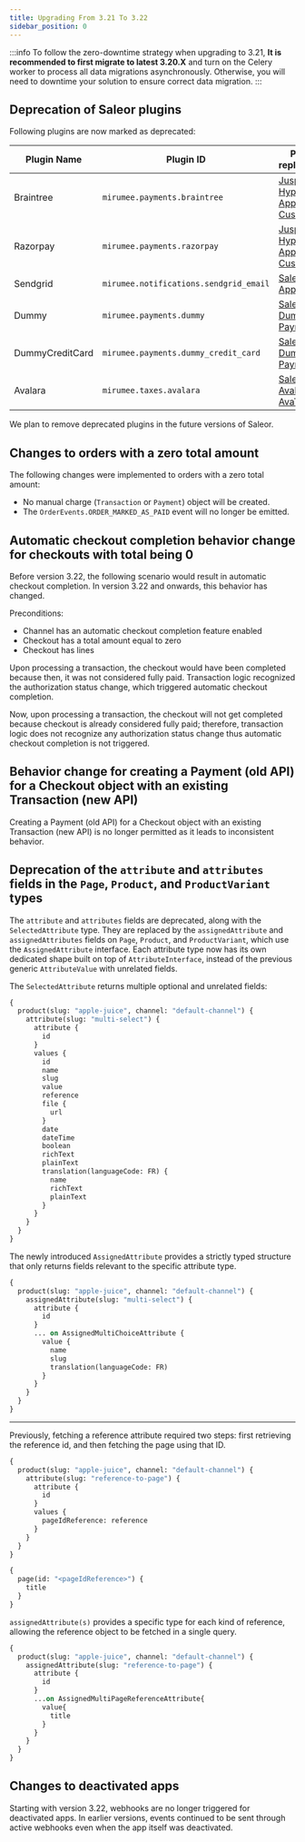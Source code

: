 ```yaml
---
title: Upgrading From 3.21 To 3.22
sidebar_position: 0
---
```


:::info
To follow the zero-downtime strategy when upgrading to 3.21, **It is recommended to first migrate to latest 3.20.X** and turn on the Celery worker to process all data migrations asynchronously.
Otherwise, you will need to downtime your solution to ensure correct data migration.
:::


## Deprecation of Saleor plugins

Following plugins are now marked as deprecated:

| Plugin Name | Plugin ID | Possible replacements |
|-------------|-----------|-------------|
| Braintree | `mirumee.payments.braintree` | [Juspay Hyperswitch App](https://docs.hyperswitch.io/explore-hyperswitch/e-commerce-platform-plugins/saleor-app) or [Custom App](../../developer/extending/apps/overview.mdx) |
| Razorpay | `mirumee.payments.razorpay` | [Juspay Hyperswitch App](https://docs.hyperswitch.io/explore-hyperswitch/e-commerce-platform-plugins/saleor-app) or [Custom App](../../developer/extending/apps/overview.mdx) |
| Sendgrid | `mirumee.notifications.sendgrid_email` | [Saleor SMTP App](https://apps.saleor.io/apps/smtp) |
| Dummy | `mirumee.payments.dummy` | [Saleor Dummy Payment App](https://github.com/saleor/dummy-payment-app) |
| DummyCreditCard | `mirumee.payments.dummy_credit_card` | [Saleor Dummy Payment App](https://github.com/saleor/dummy-payment-app) |
| Avalara | `mirumee.taxes.avalara` | [Saleor Avalara AvaTax App](https://apps.saleor.io/apps/avatax) |

We plan to remove deprecated plugins in the future versions of Saleor.

## Changes to orders with a zero total amount

The following changes were implemented to orders with a zero total amount:

- No manual charge (`Transaction` or `Payment`) object will be created.
- The `OrderEvents.ORDER_MARKED_AS_PAID` event will no longer be emitted.

## Automatic checkout completion behavior change for checkouts with total being 0

Before version 3.22, the following scenario would result in automatic checkout completion. In version 3.22 and onwards, this behavior has changed.

Preconditions:
- Channel has an automatic checkout completion feature enabled
- Checkout has a total amount equal to zero
- Checkout has lines

Upon processing a transaction, the checkout would have been completed because then, it was not considered fully paid. Transaction logic recognized the authorization status change, which triggered automatic checkout completion.

Now, upon processing a transaction, the checkout will not get completed because checkout is already considered fully paid; therefore, transaction logic does not recognize any authorization status change thus automatic checkout completion is not triggered.

## Behavior change for creating a Payment (old API) for a Checkout object with an existing Transaction (new API)

Creating a Payment (old API) for a Checkout object with an existing Transaction (new API) is no longer permitted as it leads to inconsistent behavior.


## Deprecation of the `attribute` and `attributes` fields in the `Page`, `Product`, and `ProductVariant` types

The `attribute` and `attributes` fields are deprecated, along with the `SelectedAttribute` type. 
They are replaced by the `assignedAttribute` and `assignedAttributes` fields on `Page`, `Product`, and `ProductVariant`, 
which use the `AssignedAttribute` interface. 
Each attribute type now has its own dedicated shape built on top of `AttributeInterface`, instead of the previous generic `AttributeValue` with unrelated fields.

The `SelectedAttribute` returns multiple optional and unrelated fields:

```graphql
{
  product(slug: "apple-juice", channel: "default-channel") {
    attribute(slug: "multi-select") {
      attribute {
        id
      }
      values {
        id
        name
        slug
        value
        reference
        file {
          url
        }
        date
        dateTime
        boolean
        richText
        plainText
        translation(languageCode: FR) {
          name
          richText
          plainText
        }
      }
    }
  }
}
```

The newly introduced `AssignedAttribute` provides a strictly typed structure that only returns fields relevant to the specific attribute type.

```graphql
{
  product(slug: "apple-juice", channel: "default-channel") {
    assignedAttribute(slug: "multi-select") {
      attribute {
        id
      }
      ... on AssignedMultiChoiceAttribute {
        value {
          name
          slug
          translation(languageCode: FR)
        }
      }
    }
  }
}
```

---

Previously, fetching a reference attribute required two steps: first retrieving the reference id, and then fetching the page using that ID.

```graphql
{
  product(slug: "apple-juice", channel: "default-channel") {
    attribute(slug: "reference-to-page") {
      attribute {
        id
      }
      values {
        pageIdReference: reference
      }
    }
  }
}
```


```graphql
{
  page(id: "<pageIdReference>") {
    title
  }
}
```

`assignedAttribute(s)` provides a specific type for each kind of reference, allowing the reference object to be fetched in a single query.

```graphql
{
  product(slug: "apple-juice", channel: "default-channel") {
    assignedAttribute(slug: "reference-to-page") {
      attribute {
        id
      }
      ...on AssignedMultiPageReferenceAttribute{
        value{
          title
        }
      }
    }
  }
}
```


## Changes to deactivated apps

Starting with version 3.22, webhooks are no longer triggered for deactivated apps.
In earlier versions, events continued to be sent through active webhooks even when the app itself was deactivated.
